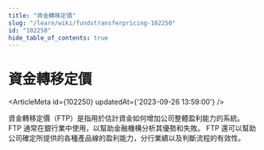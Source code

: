 ```yaml
---
title: "資金轉移定價"
slug: "/learn/wiki/fundstransferpricing-102250"
id: "102250"
hide_table_of_contents: true
---
```



# 資金轉移定價

<ArticleMeta id={102250} updatedAt={'2023-09-26 13:59:00'} />
<div className='border-solid border-b border-t-0 my-4 border-[var(--ifm-color-gray-300)]' />

資金轉移定價（FTP）是指用於估計資金如何增加公司整體盈利能力的系統。 FTP 通常在銀行業中使用，以幫助金融機構分析其優勢和失敗。 FTP 還可以幫助公司確定所提供的各種產品線的盈利能力，分行業績以及判斷流程的有效性。
